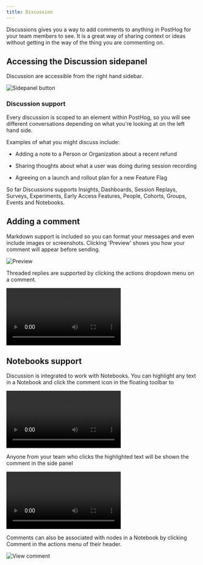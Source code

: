 ```yaml
---
title: Discussion
---
```


Discussions gives you a way to add comments to anything in PostHog for your team members to see. It is a great way of sharing context or ideas without getting in the way of the thing you are commenting on.

## Accessing the Discussion sidepanel

Discussion are accessible from the right hand sidebar.

![Sidepanel button](../../images/docs/discussion/side-panel.png)


### Discussion support

Every discussion is scoped to an element within PostHog, so you will see different conversations depending on what you're looking at on the left hand side.

Examples of what you might discuss include:

- Adding a note to a Person or Organization about a recent refund

- Sharing thoughts about what a user was doing during session recording

- Agreeing on a launch and rollout plan for a new Feature Flag

So far Discussions supports Insights, Dashboards, Session Replays, Surveys, Experiments, Early Access Features, People, Cohorts, Groups, Events and Notebooks.

## Adding a comment

Markdown support is included so you can format your messages and even include images or screenshots. Clicking 'Preview' shows you how your comment will appear before sending.

![Preview](../../images/docs/discussion/preview-markdown.png)

Threaded replies are supported by clicking the actions dropdown menu on a comment.

![Create comment](../../images/docs/discussion/reply-comment.mp4)

## Notebooks support

Discussion is integrated to work with Notebooks. You can highlight any text in a Notebook and click the comment icon in the floating toolbar to 

![Create comment](../../images/docs/discussion/create-comment.mp4)

Anyone from your team who clicks the highlighted text will be shown the comment in the side panel

![View comment](../../images/docs/discussion/view-comment.mp4)

Comments can also be associated with nodes in a Notebook by clicking Comment in the actions menu of their header.

![View comment](../../images/docs/discussion/comment-node.png)